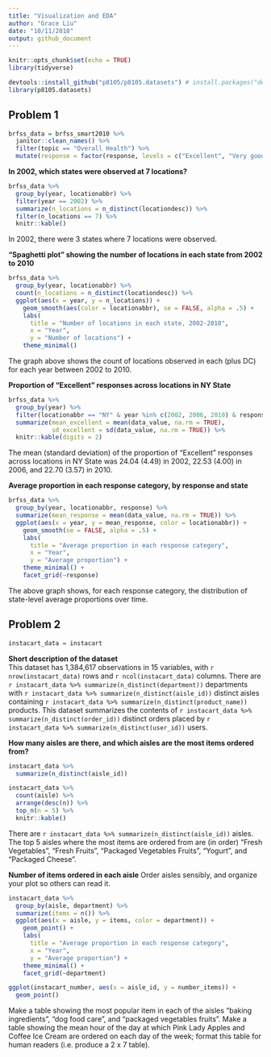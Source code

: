 ```yaml
---
title: "Visualization and EDA"
author: "Grace Liu"
date: "10/11/2018"
output: github_document
---
```


```r
knitr::opts_chunk$set(echo = TRUE)
library(tidyverse)

devtools::install_github("p8105/p8105.datasets") # install.packages("devtools")
library(p8105.datasets)
```

## Problem 1
```r
brfss_data = brfss_smart2010 %>% 
  janitor::clean_names() %>% 
  filter(topic == "Overall Health") %>% 
  mutate(response = factor(response, levels = c("Excellent", "Very good", "Good", "Fair", "Poor")))
```

**In 2002, which states were observed at 7 locations? **
```r
brfss_data %>% 
  group_by(year, locationabbr) %>% 
  filter(year == 2002) %>% 
  summarize(n_locations = n_distinct(locationdesc)) %>% 
  filter(n_locations == 7) %>% 
  knitr::kable()
```

In 2002, there were 3 states where 7 locations were observed.  

**“Spaghetti plot” showing the number of locations in each state from 2002 to 2010**
```r
brfss_data %>%
  group_by(year, locationabbr) %>%
  count(n_locations = n_distinct(locationdesc)) %>% 
  ggplot(aes(x = year, y = n_locations)) + 
    geom_smooth(aes(color = locationabbr), se = FALSE, alpha = .5) +
    labs(
      title = "Number of locations in each state, 2002-2010",
      x = "Year",
      y = "Number of locations") + 
    theme_minimal()
```

The graph above shows the count of locations observed in each (plus DC) for each year between 2002 to 2010.

**Proportion of “Excellent” responses across locations in NY State**
```r
brfss_data %>%
  group_by(year) %>%
  filter(locationabbr == "NY" & year %in% c(2002, 2006, 2010) & response == "Excellent") %>%
  summarize(mean_excellent = mean(data_value, na.rm = TRUE), 
            sd_excellent = sd(data_value, na.rm = TRUE)) %>% 
  knitr::kable(digits = 2)
```

The mean (standard deviation) of the proportion of “Excellent” responses across locations in NY State was 24.04 (4.49) in 2002, 22.53 (4.00) in 2006, and 22.70 (3.57) in 2010.  

**Average proportion in each response category, by response and state**
```r
brfss_data %>%
  group_by(year, locationabbr, response) %>%
  summarize(mean_response = mean(data_value, na.rm = TRUE)) %>% 
  ggplot(aes(x = year, y = mean_response, color = locationabbr)) + 
    geom_smooth(se = FALSE, alpha = .5) +
    labs(
      title = "Average proportion in each response category",
      x = "Year",
      y = "Average proportion") + 
    theme_minimal() +
    facet_grid(~response)
```

The above graph shows, for each response category, the distribution of state-level average proportions over time.  

## Problem 2
```r
instacart_data = instacart
```
**Short description of the dataset**  
This dataset has 1,384,617 observations in 15 variables, with `r nrow(instacart_data)` rows and `r ncol(instacart_data)` columns. There are `r instacart_data %>% summarize(n_distinct(department))` departments with `r instacart_data %>% summarize(n_distinct(aisle_id))` distinct aisles containing `r instacart_data %>% summarize(n_distinct(product_name))` products. This dataset summarizes the contents of `r instacart_data %>% summarize(n_distinct(order_id))` distinct orders placed by `r instacart_data %>% summarize(n_distinct(user_id))` users.

**How many aisles are there, and which aisles are the most items ordered from?**  
```r
instacart_data %>%
  summarize(n_distinct(aisle_id))

instacart_data %>% 
  count(aisle) %>% 
  arrange(desc(n)) %>%
  top_n(n = 5) %>% 
  knitr::kable()
```

There are `r instacart_data %>% summarize(n_distinct(aisle_id))` aisles. The top 5 aisles where the most items are ordered from are (in order) "Fresh Vegetables", "Fresh Fruits", "Packaged Vegetables Fruits", "Yogurt", and "Packaged Cheese".  

**Number of items ordered in each aisle**
Order aisles sensibly, and organize your plot so others can read it.
```r
instacart_data %>% 
  group_by(aisle, department) %>% 
  summarize(items = n()) %>% 
  ggplot(aes(x = aisle, y = items, color = department)) + 
    geom_point() +
    labs(
      title = "Average proportion in each response category",
      x = "Year",
      y = "Average proportion") + 
    theme_minimal() +
    facet_grid(~department)

ggplot(instacart_number, aes(x = aisle_id, y = number_items)) + 
  geom_point()
```


Make a table showing the most popular item in each of the aisles “baking ingredients”, “dog food care”, and “packaged vegetables fruits”.
Make a table showing the mean hour of the day at which Pink Lady Apples and Coffee Ice Cream are ordered on each day of the week; format this table for human readers (i.e. produce a 2 x 7 table).

